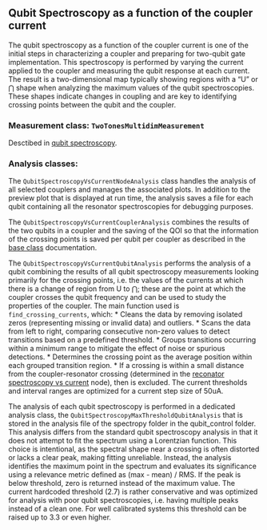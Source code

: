 ## Qubit Spectroscopy as a function of the coupler current 

The qubit spectroscopy as a function of the coupler current is one of the initial steps in characterizing a coupler and preparing for two-qubit gate implementation. This spectroscopy is performed by varying the current applied to the coupler and measuring the qubit response at each current.
The result is a two-dimensional map typically showing regions with a "U" or $\bigcap$ shape when analyzing the maximum values of the qubit spectroscopies. These shapes indicate changes in coupling and are key to identifying crossing points between the qubit and the coupler.

### Measurement class: `TwoTonesMultidimMeasurement`

Desctibed in [qubit spectroscopy](qubit_spectroscopy_node.qmd).

### Analysis classes: 

The `QubitSpectroscopyVsCurrentNodeAnalysis` class handles the analysis of all selected couplers and manages the associated plots. In addition to the preview plot that is displayed at run time, the analysis saves a file for each qubit containing all the resonator spectroscopies for debugging purposes.

The `QubitSpectroscopyVsCurrentCouplerAnalysis` combines the results of the two qubits in a coupler and the saving of the QOI so that the information of the crossing points is saved per qubit per coupler as described in the [base class](../developer-guide/new_node_creation.qmd#base-classes) documentation.

The `QubitSpectroscopyVsCurrentQubitAnalysis` performs the analysis of a qubit combining the results of all qubit spectroscopy measurements looking primarily for the crossing points, i.e. the values of the currents at which there is a change of region from U to $\bigcap$; these are the point at which the coupler crosses the qubit frequency and can be used to study the properties of the coupler. 
The main function used is `find_crossing_currents`, which:
* Cleans the data by removing isolated zeros (representing missing or invalid data) and outliers.
* Scans the data from left to right, comparing consecutive non-zero values to detect transitions based on a predefined threshold.
* Groups transitions occurring within a minimum range to mitigate the effect of noise or spurious detections.
* Determines the crossing point as the average position within each grouped transition region. 
* If a crossing is within a small distance from the coupler-resonator crossing (determined in the [reconator spectroscopy vs current](resonator_spectroscopy_vs_current_node.qmd) node), then is excluded. 
The current thresholds and interval ranges are optimized for a current step size of 50uA. 

The analysis of each qubit spectroscopy is performed in a dedicated analysis class, the `QubitSpectroscopyMaxThresholdQubitAnalysis` that is stored in the analysis file of the spectropy folder in the qubit_control folder. This analysis differs from the standard qubit spectroscopy analysis in that it does not attempt to fit the spectrum using a Lorentzian function. This choice is intentional, as the spectral shape near a crossing is often distorted or lacks a clear peak, making fitting unreliable. Instead, the analysis identifies the maximum point in the spectrum and evaluates its significance using a relevance metric defined as (max - mean) / RMS. If the peak is below threshold, zero is returned instead of the maximum value. The current hardcoded threshold (2.7) is rather conservative and was optimized for analysis with poor qubit spectroscopies, i.e. having multiple peaks instead of a clean one. For well calibrated systems this threshold can be raised up to 3.3 or even higher.